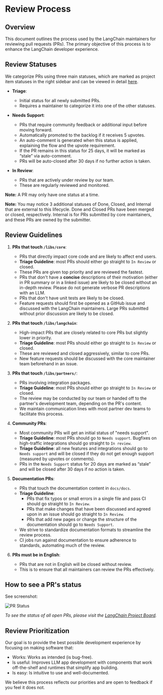# Review Process

## Overview

This document outlines the process used by the LangChain maintainers for reviewing pull requests (PRs). The primary objective of this process is to enhance the LangChain developer experience.

## Review Statuses

We categorize PRs using three main statuses, which are marked as project item statuses in the right sidebar and can be viewed in detail [here](https://github.com/orgs/langchain-ai/projects/12/views/1).

- **Triage**:
  - Initial status for all newly submitted PRs.
  - Requires a maintainer to categorize it into one of the other statuses.

- **Needs Support**:
  - PRs that require community feedback or additional input before moving forward.
  - Automatically promoted to the backlog if it receives 5 upvotes.
  - An auto-comment is generated when this status is applied, explaining the flow and the upvote requirement.
  - If the PR remains in this status for 25 days, it will be marked as “stale” via auto-comment.
  - PRs will be auto-closed after 30 days if no further action is taken.

- **In Review**:
  - PRs that are actively under review by our team.
  - These are regularly reviewed and monitored.

**Note:** A PR may only have one status at a time.

**Note:** You may notice 3 additional statuses of Done, Closed, and Internal that
are external to this lifecycle. Done and Closed PRs have been merged or closed,
respectively. Internal is for PRs submitted by core maintainers, and these PRs are owned
by the submitter.

## Review Guidelines

1. **PRs that touch `/libs/core`**:
   - PRs that directly impact core code and are likely to affect end users.
   - **Triage Guideline**: most PRs should either go straight to `In Review` or closed.
   - These PRs are given top priority and are reviewed the fastest.
   - PRs that don't have a **concise** descriptions of their motivation (either in PR summary or in a linked issue) are likely to be closed without an in-depth review. Please do not generate verbose PR descriptions with an LLM.
   - PRs that don't have unit tests are likely to be closed.
   - Feature requests should first be opened as a GitHub issue and discussed with the LangChain maintainers. Large PRs submitted without prior discussion are likely to be closed.

2. **PRs that touch `/libs/langchain`**:
   - High-impact PRs that are closely related to core PRs but slightly lower in priority.
   - **Triage Guideline**: most PRs should either go straight to `In Review` or closed.
   - These are reviewed and closed aggressively, similar to core PRs.
   - New feature requests should be discussed with the core maintainer team beforehand in an issue.

3. **PRs that touch `/libs/partners/`**:
   - PRs involving integration packages.
   - **Triage Guideline**: most PRs should either go straight to `In Review` or closed.
   - The review may be conducted by our team or handed off to the partner's development team, depending on the PR's content.
   - We maintain communication lines with most partner dev teams to facilitate this process.

4. **Community PRs**:
   - Most community PRs will get an initial status of "needs support".
   - **Triage Guideline**: most PRs should go to `Needs support`. Bugfixes on high-traffic integrations should go straight to `In review`.
   - **Triage Guideline**: all new features and integrations should go to `Needs support` and will be closed if they do not get enough support (measured by upvotes or comments).
   - PRs in the `Needs Support` status for 20 days are marked as “stale” and will be closed after 30 days if no action is taken.

5. **Documentation PRs**:
   - PRs that touch the documentation content in `docs/docs`.
   - **Triage Guideline**:
      - PRs that fix typos or small errors in a single file and pass CI should go straight to `In Review`.
      - PRs that make changes that have been discussed and agreed upon in an issue should go straight to `In Review`.
      - PRs that add new pages or change the structure of the documentation should go to `Needs Support`.
   - We strive to standardize documentation formats to streamline the review process.
   - CI jobs run against documentation to ensure adherence to standards, automating much of the review.

6. **PRs must be in English**:
   - PRs that are not in English will be closed without review.
   - This is to ensure that all maintainers can review the PRs effectively.

## How to see a PR's status

See screenshot:

![PR Status](/img/review_process_status.png)

*To see the status of all open PRs, please visit the [LangChain Project Board](https://github.com/orgs/langchain-ai/projects/12/views/2).*

## Review Prioritization

Our goal is to provide the best possible development experience by focusing on making software that:

- Works: Works as intended (is bug-free).
- Is useful: Improves LLM app development with components that work off-the-shelf and runtimes that simplify app building.
- Is easy: Is intuitive to use and well-documented.

We believe this process reflects our priorities and are open to feedback if you feel it does not.
